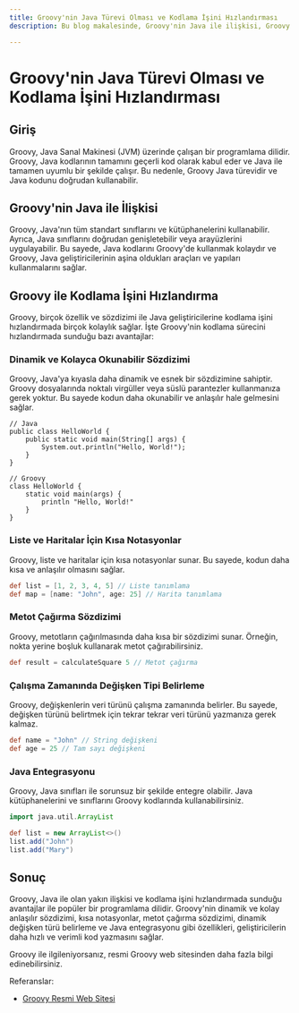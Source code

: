 ```yaml
---
title: Groovy'nin Java Türevi Olması ve Kodlama İşini Hızlandırması
description: Bu blog makalesinde, Groovy'nin Java ile ilişkisi, Groovy'nin Java türevi olması ve kodlama işini nasıl hızlandırdığı konularını inceleyeceğiz.

---
```


# Groovy'nin Java Türevi Olması ve Kodlama İşini Hızlandırması

## Giriş
Groovy, Java Sanal Makinesi (JVM) üzerinde çalışan bir programlama dilidir. Groovy, Java kodlarının tamamını geçerli kod olarak kabul eder ve Java ile tamamen uyumlu bir şekilde çalışır. Bu nedenle, Groovy Java türevidir ve Java kodunu doğrudan kullanabilir.

## Groovy'nin Java ile İlişkisi
Groovy, Java'nın tüm standart sınıflarını ve kütüphanelerini kullanabilir. Ayrıca, Java sınıflarını doğrudan genişletebilir veya arayüzlerini uygulayabilir. Bu sayede, Java kodlarını Groovy'de kullanmak kolaydır ve Groovy, Java geliştiricilerinin aşina oldukları araçları ve yapıları kullanmalarını sağlar.

## Groovy ile Kodlama İşini Hızlandırma
Groovy, birçok özellik ve sözdizimi ile Java geliştiricilerine kodlama işini hızlandırmada birçok kolaylık sağlar. İşte Groovy'nin kodlama sürecini hızlandırmada sunduğu bazı avantajlar:

### Dinamik ve Kolayca Okunabilir Sözdizimi
Groovy, Java'ya kıyasla daha dinamik ve esnek bir sözdizimine sahiptir. Groovy dosyalarında noktalı virgüller veya süslü parantezler kullanmanıza gerek yoktur. Bu sayede kodun daha okunabilir ve anlaşılır hale gelmesini sağlar.

```
// Java
public class HelloWorld {
    public static void main(String[] args) {
        System.out.println("Hello, World!");
    }
}

// Groovy
class HelloWorld {
    static void main(args) {
        println "Hello, World!"
    }
}
```

### Liste ve Haritalar İçin Kısa Notasyonlar
Groovy, liste ve haritalar için kısa notasyonlar sunar. Bu sayede, kodun daha kısa ve anlaşılır olmasını sağlar.

```groovy
def list = [1, 2, 3, 4, 5] // Liste tanımlama
def map = [name: "John", age: 25] // Harita tanımlama
```

### Metot Çağırma Sözdizimi
Groovy, metotların çağırılmasında daha kısa bir sözdizimi sunar. Örneğin, nokta yerine boşluk kullanarak metot çağırabilirsiniz.

```groovy
def result = calculateSquare 5 // Metot çağırma
```

### Çalışma Zamanında Değişken Tipi Belirleme
Groovy, değişkenlerin veri türünü çalışma zamanında belirler. Bu sayede, değişken türünü belirtmek için tekrar tekrar veri türünü yazmanıza gerek kalmaz.

```groovy
def name = "John" // String değişkeni
def age = 25 // Tam sayı değişkeni
```

### Java Entegrasyonu
Groovy, Java sınıfları ile sorunsuz bir şekilde entegre olabilir. Java kütüphanelerini ve sınıflarını Groovy kodlarında kullanabilirsiniz.

```groovy
import java.util.ArrayList

def list = new ArrayList<>()
list.add("John")
list.add("Mary")
```

## Sonuç
Groovy, Java ile olan yakın ilişkisi ve kodlama işini hızlandırmada sunduğu avantajlar ile popüler bir programlama dilidir. Groovy'nin dinamik ve kolay anlaşılır sözdizimi, kısa notasyonlar, metot çağırma sözdizimi, dinamik değişken türü belirleme ve Java entegrasyonu gibi özellikleri, geliştiricilerin daha hızlı ve verimli kod yazmasını sağlar.

Groovy ile ilgileniyorsanız, resmi Groovy web sitesinden daha fazla bilgi edinebilirsiniz.

Referanslar:
- [Groovy Resmi Web Sitesi](https://groovy-lang.org/)
